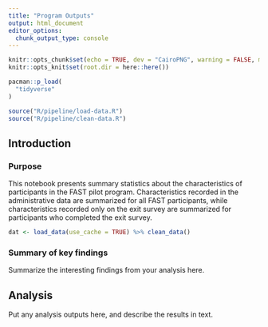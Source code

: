 ```yaml
---
title: "Program Outputs"
output: html_document
editor_options: 
  chunk_output_type: console
---
```


```r
knitr::opts_chunk$set(echo = TRUE, dev = "CairoPNG", warning = FALSE, message = FALSE)
knitr::opts_knit$set(root.dir = here::here())
```

```r
pacman::p_load(
  "tidyverse"
)

source("R/pipeline/load-data.R")
source("R/pipeline/clean-data.R")
```


## Introduction

### Purpose

This notebook presents summary statistics about the characteristics of participants in the FAST pilot program. Characteristics recorded in the administrative data are summarized for all FAST participants, while characteristics recorded only on the exit survey are summarized for participants who completed the exit survey. 

```r
dat <- load_data(use_cache = TRUE) %>% clean_data()

```

### Summary of key findings

Summarize the interesting findings from your analysis here. 

## Analysis

Put any analysis outputs here, and describe the results in text. 


